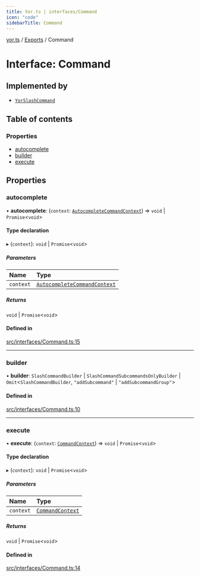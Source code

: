 ```yaml
---
title: Yor.ts | interfaces/Command
icon: "code"
sidebarTitle: Command
---
```

[yor.ts](../README) / [Exports](../modules) / Command

# Interface: Command

## Implemented by

- [`YorSlashCommand`](../classes/YorSlashCommand)

## Table of contents

### Properties

- [autocomplete](Command#autocomplete)
- [builder](Command#builder)
- [execute](Command#execute)

## Properties

### autocomplete

• **autocomplete**: (`context`: [`AutocompleteCommandContext`](../classes/AutocompleteCommandContext)) => `void` \| `Promise`\<`void`\>

#### Type declaration

▸ (`context`): `void` \| `Promise`\<`void`\>

##### Parameters

| Name | Type |
| :------ | :------ |
| `context` | [`AutocompleteCommandContext`](../classes/AutocompleteCommandContext) |

##### Returns

`void` \| `Promise`\<`void`\>

#### Defined in

[src/interfaces/Command.ts:15](https://github.com/OreOreki/interactions.ts/blob/8ac09b8/src/interfaces/Command.ts#L15)

___

### builder

• **builder**: `SlashCommandBuilder` \| `SlashCommandSubcommandsOnlyBuilder` \| `Omit`\<`SlashCommandBuilder`, ``"addSubcommand"`` \| ``"addSubcommandGroup"``\>

#### Defined in

[src/interfaces/Command.ts:10](https://github.com/OreOreki/interactions.ts/blob/8ac09b8/src/interfaces/Command.ts#L10)

___

### execute

• **execute**: (`context`: [`CommandContext`](../classes/CommandContext)) => `void` \| `Promise`\<`void`\>

#### Type declaration

▸ (`context`): `void` \| `Promise`\<`void`\>

##### Parameters

| Name | Type |
| :------ | :------ |
| `context` | [`CommandContext`](../classes/CommandContext) |

##### Returns

`void` \| `Promise`\<`void`\>

#### Defined in

[src/interfaces/Command.ts:14](https://github.com/OreOreki/interactions.ts/blob/8ac09b8/src/interfaces/Command.ts#L14)
